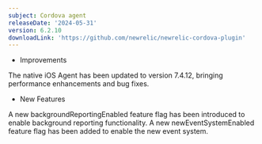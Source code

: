 ```yaml
---
subject: Cordova agent
releaseDate: '2024-05-31'
version: 6.2.10
downloadLink: 'https://github.com/newrelic/newrelic-cordova-plugin'
---
```

* Improvements

The native iOS Agent has been updated to version 7.4.12, bringing performance enhancements and bug fixes.

* New Features

A new backgroundReportingEnabled feature flag has been introduced to enable background reporting functionality.
A new newEventSystemEnabled feature flag has been added to enable the new event system.

